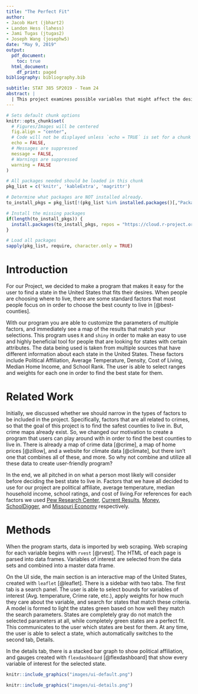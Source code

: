 ```yaml
---
title: "The Perfect Fit"
author:
- Jacob Hart (jbhart2)
- Landon Hess (lahess)
- Jami Tugas (jtugas2)
- Joseph Wang (josephw5)
date: "May 9, 2019"
output:
  pdf_document:
    toc: true
  html_document:
    df_print: paged
bibliography: bibliography.bib

subtitle: STAT 385 SP2019 - Team 24
abstract: |
  | This project examines possible variables that might affect the desirability of a living in a state, including variables such as climate, population density, and median home value. This allows a user to find the most affordable area to live in while simultaneously satisfying their personal preferences of what type of environment they value.
---
```


```r
# Sets default chunk options
knitr::opts_chunk$set(
  # Figures/Images will be centered
  fig.align = "center", 
  # Code will not be displayed unless `echo = TRUE` is set for a chunk
  echo = FALSE,
  # Messages are suppressed
  message = FALSE,
  # Warnings are suppressed
  warning = FALSE
)
```

```r
# All packages needed should be loaded in this chunk
pkg_list = c('knitr', 'kableExtra', 'magrittr')

# Determine what packages are NOT installed already.
to_install_pkgs = pkg_list[!(pkg_list %in% installed.packages()[,"Package"])]

# Install the missing packages
if(length(to_install_pkgs)) {
  install.packages(to_install_pkgs, repos = "https://cloud.r-project.org")
}

# Load all packages
sapply(pkg_list, require, character.only = TRUE)
```

\newpage

# Introduction

For our Project, we decided to make a program that makes it easy for the user to find a state in the United States that fits their desires. When people are choosing where to live, there are some standard factors that most people focus on in order to choose the best county to live in [@best-counties].

With our program you are able to customize the parameters of multiple factors, and immediately see a map of the results that match your selections. This program uses `R` and `shiny` in order to make an easy to use and highly beneficial tool for people that are looking for states with certain attributes. The data being used is taken from multiple sources that have different information about each state in the United States. These factors include Political Affiliation, Average Temperature, Density, Cost of Living, Median Home Income, and School Rank. The user is able to select ranges and weights for each one in order to find the best state for them.

# Related Work

Initially, we discussed whether we should narrow in the types of factors to be included in the project. Specifically, factors that are all related to crimes, so that the goal of this project is to find the safest counties to live in. But, crime maps already exist. So, we changed our motivation to create a program that users can play around with in order to find the best counties to live in. There is already a map of crime data [@crime], a map of home prices [@zillow], and a website for climate data [@climate], but there isn't one that combines all of these, and more. So why not combine and utilize all these data to create user-friendly program? 

In the end, we all pitched in on what a person most likely will consider before deciding the best state to live in. Factors that we have all decided to use for our project are political affiliate, average temperature, median household income, school ratings, and cost of living.For references for each factors we used [Pew Research Center](https://www.pewforum.org/religious-landscape-study/compare/party-affiliation/by/state/), [Current Results](https://www.currentresults.com/Weather/US/average-annual-state-temperatures.php), [Money](http://money.com/money/5177566/average-income-every-state-real-value/), [SchoolDigger](https://www.schooldigger.com/stateuserrankings.aspx), and [Missouri Economy](https://www.missourieconomy.org/indicators/cost_of_living/) respectively. 


# Methods

When the program starts, data is imported by web scraping. Web scraping for each variable begins with `rvest` [@rvest]. The HTML of each page is parsed into data frames. Variables of interest are selected from the data sets and combined into a master data frame.

On the UI side, the main section is an interactive map of the United States, created with `leaflet` [@leaflet]. There is a sidebar with two tabs. The first tab is a search panel. The user is able to select bounds for variables of interest (Avg. temperature, Crime rate, etc.), apply weights for how much they care about the variable, and search for states that match these criteria. A model is formed to light the states green based on how well they match the search parameters. States are completely gray do not match the selected parameters at all, while completely green states are a perfect fit. This communicates to the user which states are best for them. At any time, the user is able to select a state, which automatically switches to the second tab, Details.

In the details tab, there is a stacked bar graph to show political affiliation, and gauges created with `flexdashboard` [@flexdashboard] that show every variable of interest for the selected state.


```r
knitr::include_graphics("images/ui-default.png")
```

```r
knitr::include_graphics("images/ui-details.png")
```
